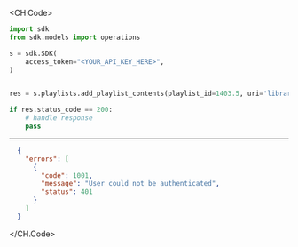 
<CH.Code>
```python AddPlaylistContents.py
import sdk
from sdk.models import operations

s = sdk.SDK(
    access_token="<YOUR_API_KEY_HERE>",
)


res = s.playlists.add_playlist_contents(playlist_id=1403.5, uri='library://..', play_queue_id=123)

if res.status_code == 200:
    # handle response
    pass
```
---

```json Example Response
  {
    "errors": [
      {
        "code": 1001,
        "message": "User could not be authenticated",
        "status": 401
      }
    ]
  }
```
</CH.Code>
